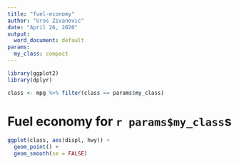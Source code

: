 ```yaml
---
title: "fuel-economy"
author: "Uros Zivanovic"
date: "April 26, 2020"
output:
  word_document: default
params:
  my_class: compact
---
```


```r
library(ggplot2)
library(dplyr)

class <- mpg %>% filter(class == params$my_class)
```

# Fuel economy for `r params$my_class`s

```r
ggplot(class, aes(displ, hwy)) + 
  geom_point() + 
  geom_smooth(se = FALSE)
```